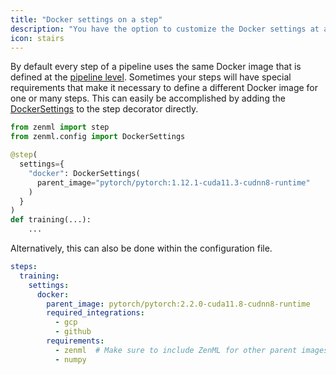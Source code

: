 ```yaml
---
title: "Docker settings on a step"
description: "You have the option to customize the Docker settings at a step level."
icon: stairs
---
```


By default every step of a pipeline uses the same Docker image that is defined at the [pipeline level](/v/0.66.0/usage/project-setup/customize-docker-builds/docker-settings-on-a-pipeline). Sometimes your steps will have special requirements that make it necessary to define a different Docker image for one or many steps. This can easily be accomplished by adding the [DockerSettings](https://sdkdocs.zenml.io/latest/core%5Fcode%5Fdocs/core-config/#zenml.config.docker%5Fsettings.DockerSettings) to the step decorator directly.

```py
from zenml import step
from zenml.config import DockerSettings

@step(
  settings={
    "docker": DockerSettings(
      parent_image="pytorch/pytorch:1.12.1-cuda11.3-cudnn8-runtime"
    )
  }
)
def training(...):
	...
```

Alternatively, this can also be done within the configuration file.

```yaml
steps:
  training:
    settings:
      docker:
        parent_image: pytorch/pytorch:2.2.0-cuda11.8-cudnn8-runtime
        required_integrations:
          - gcp
          - github
        requirements:
          - zenml  # Make sure to include ZenML for other parent images
          - numpy
```
